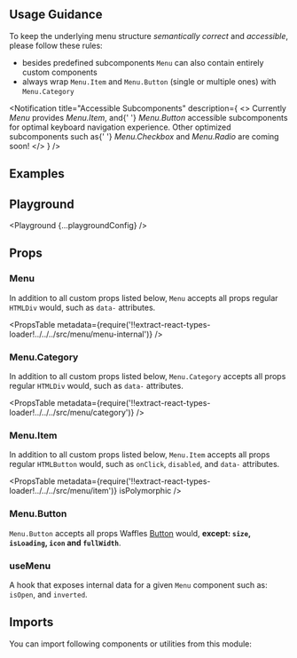 


<Layout title="Menu" description="🚧 This page is under construction">

## Usage Guidance

To keep the underlying menu structure _semantically correct_ and _accessible_, please follow these rules:

- besides predefined subcomponents `Menu` can also contain entirely custom components
- always wrap `Menu.Item` and `Menu.Button` (single or multiple ones) with `Menu.Category`

<Notification
  title="Accessible Subcomponents"
  description={
    <>
      Currently <em>Menu</em> provides <em>Menu.Item</em>, and{' '}
      <em>Menu.Button</em> accessible subcomponents for optimal keyboard
      navigation experience. Other optimized subcomponents such as{' '}
      <em>Menu.Checkbox</em> and <em>Menu.Radio</em> are coming soon!
    </>
  }
/>

## Examples

<Example title="Basic Usage" path="menu/basic-usage">
  <BasicUsage />
</Example>

<Example title="Advanced Usage" path="menu/advanced-usage">
  <AdvancedUsage />
</Example>

<Example title="Placement" path="menu/placement">
  <Placement />
</Example>

<Example title="Inverted" path="menu/inverted" darkPreview>
  <Inverted />
</Example>

## Playground

<Playground {...playgroundConfig} />

## Props

### Menu

In addition to all custom props listed below, `Menu` accepts all props regular `HTMLDiv` would, such as `data-` attributes.

<PropsTable
  metadata={require('!!extract-react-types-loader!../../../src/menu/menu-internal')}
/>

### Menu.Category

In addition to all custom props listed below, `Menu.Category` accepts all props regular `HTMLDiv` would, such as `data-` attributes.

<PropsTable
  metadata={require('!!extract-react-types-loader!../../../src/menu/category')}
/>

### Menu.Item

In addition to all custom props listed below, `Menu.Item` accepts all props regular `HTMLButton` would, such as `onClick`, `disabled`, and `data-` attributes.

<PropsTable
  metadata={require('!!extract-react-types-loader!../../../src/menu/item')}
  isPolymorphic
/>

### Menu.Button

`Menu.Button` accepts all props Waffles [Button](/components/button/#props) would, **except: `size`, `isLoading`, `icon` and `fullWidth`**.

### useMenu

A hook that exposes internal data for a given `Menu` component such as: `isOpen`, and `inverted`.

## Imports

You can import following components or utilities from this module:

<Imports module={MenuExports} path="@datacamp/waffles/menu" />

</Layout>

